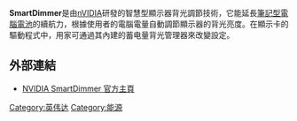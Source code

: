 '''SmartDimmer'''是由[[nVIDIA|nVIDIA]]研發的智慧型顯示器背光調節技術，它能延長[[筆記型電腦|筆記型電腦]][[電池|電池]]的續航力，根據使用者的電腦電量自動調節顯示器的背光亮度。在顯示卡的驅動程式中，用家可通過其內建的蓄电量背光管理器來改變設定。

== 外部連結 ==
* [http://www.nvidia.com.tw/object/feature_powermizer_tw.html NVIDIA SmartDimmer 官方主頁]{{Wayback|url=http://www.nvidia.com.tw/object/feature_powermizer_tw.html |date=20091112081410 }}

{{compu-stub}}

{{NVIDIA}}

[[Category:英伟达|Category:英伟达]]
[[Category:能源|Category:能源]]